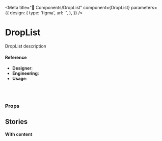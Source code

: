 
<Meta
  title="🧬 Components/DropList"
  component={DropList}
  parameters={{
    design: {
      type: 'figma',
      url: '',
    },
  }}
/>

# DropList

DropList description

<Canvas>
  <Story name="default">
    <DropList />
  </Story>
</Canvas>

#### Reference

- **Designer**:
- **Engineering**:
- **Usage**:

<br />
<br />

### Props

<ArgsTable of={DropList} />

## Stories

#### With content

<Canvas>
  <Story name="with content">
    <DropList />
  </Story>
</Canvas>
